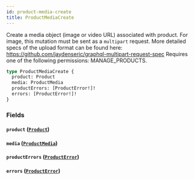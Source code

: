 ```yaml
---
id: product-media-create
title: ProductMediaCreate
---
```



Create a media object (image or video URL) associated with product. For image, this mutation must be sent as a `multipart` request. More detailed specs of the upload format can be found here: https://github.com/jaydenseric/graphql-multipart-request-spec Requires one of the following permissions: MANAGE_PRODUCTS.

```graphql
type ProductMediaCreate {
  product: Product
  media: ProductMedia
  productErrors: [ProductError!]!
  errors: [ProductError!]!
}
```


### Fields

#### `product` ([`Product`](../../../developer/api-reference/objects/product))




#### `media` ([`ProductMedia`](../../../developer/api-reference/objects/product-media))




#### `productErrors` ([`ProductError`](../../../developer/api-reference/objects/product-error))




#### `errors` ([`ProductError`](../../../developer/api-reference/objects/product-error))






